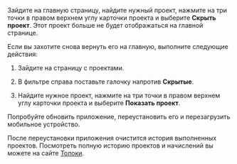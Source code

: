 <Cut title="Как скрыть проект">

Зайдите на главную страницу, найдите нужный проект, нажмите на три точки в правом верхнем углу карточки проекта и выберите **Скрыть проект**. Этот проект больше не будет отображаться на главной странице.

Если вы захотите снова вернуть его на главную, выполните следующие действия:

1. Зайдите на страницу с проектами.

1. В фильтре справа поставьте галочку напротив **Скрытые**.

1. Найдите нужное проект, нажмите на три точки в правом верхнем углу карточки проекта и выберите **Показать проект**.

</Cut>

<Cut title="Проекты не загружаются в приложении">

Попробуйте обновить приложение, переустановить его и перезагрузить мобильное устройство.

<Note mode="warning" title="Важно">

После переустановки приложения очистится история выполненных проектов. Посмотреть полную историю проектов и начислений вы можете на сайте [Толоки](https://toloka.ai/tolokers/ru/).

</Note>

</Cut>
